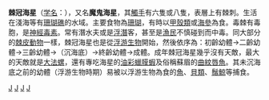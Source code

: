 {{Speciesbox 
| genus = Acanthaster
| species = planci
| image = CrownofThornsStarfish_Fiji_2005-10-12.jpg
| image_caption = 暗礁中的棘冠海星，2005年摄于[[斐济|斐济]]
| authority = ([[卡尔·林奈|Linnaeus]], 1758)
}}

'''棘冠海星'''（[[学名|学名]]：{{lang|la|'''''Acanthaster planci'''''}}），又名'''魔鬼海星'''，其[[觸手|觸手]]有六隻或八隻，表層上有棘刺。生活在淺海等有[[珊瑚礁|珊瑚礁]]的水域。主要食物為[[珊瑚|珊瑚]]，有時以[[甲殼類|甲殼類]]或[[海參|海參]]為食。毒棘有毒胞，是[[神經毒素|神經毒素]]。常有潛水夫或是[[浮潛|浮潛]]客，甚至是[[漁民|漁民]]不慎碰到而中毒。同大部分的[[棘皮動物|棘皮動物]]一樣，棘冠海星也是從[[浮游生物|浮游生物]]開始，然後依序為：初齡幼體→二齡幼體→三齡幼體→（沉海底）→終齡幼體→成體。成年棘冠海星幾乎沒有天敵，最大的天敵就是[[大法螺|大法螺]]，還有專吃海星的[[油彩蠟膜蝦|油彩蠟膜蝦]]及俗稱蘇眉的[[曲紋唇魚|曲紋唇魚]]。其未沉海底之前的幼體（浮游生物時期）易被以浮游生物為食的[[魚|魚]]、[[貝類|貝類]]、[[鬚鯨|鬚鯨]]等捕食。

[[Category:长棘海星属|J]]
[[Category:1758年描述的动物|J]]
[[Category:長棘海星科|J]]
[[Category:卡尔·林奈命名的生物分类|J]]